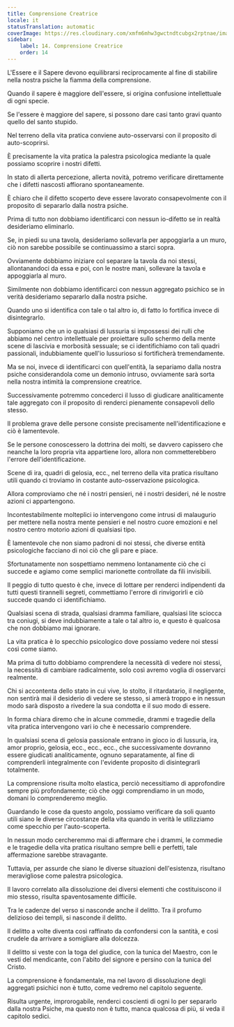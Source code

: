 ```yaml
---
title: Comprensione Creatrice
locale: it
statusTranslation: automatic
coverImage: https://res.cloudinary.com/xmfm6mhw3gwctndtcubgx2rptnae/image/upload/v1741354419/small_cover_la_gran_rebelion_28716e29d2.webp
sidebar:
    label: 14. Comprensione Creatrice
    order: 14
---
```

L'Essere e il Sapere devono equilibrarsi reciprocamente al fine di stabilire nella nostra psiche la fiamma della comprensione.

Quando il sapere è maggiore dell'essere, si origina confusione intellettuale di ogni specie.

Se l'essere è maggiore del sapere, si possono dare casi tanto gravi quanto quello del santo stupido.

Nel terreno della vita pratica conviene auto-osservarsi con il proposito di auto-scoprirsi.

È precisamente la vita pratica la palestra psicologica mediante la quale possiamo scoprire i nostri difetti.

In stato di allerta percezione, allerta novità, potremo verificare direttamente che i difetti nascosti affiorano spontaneamente.

È chiaro che il difetto scoperto deve essere lavorato consapevolmente con il proposito di separarlo dalla nostra psiche.

Prima di tutto non dobbiamo identificarci con nessun io-difetto se in realtà desideriamo eliminarlo.

Se, in piedi su una tavola, desideriamo sollevarla per appoggiarla a un muro, ciò non sarebbe possibile se continuassimo a starci sopra.

Ovviamente dobbiamo iniziare col separare la tavola da noi stessi, allontanandoci da essa e poi, con le nostre mani, sollevare la tavola e appoggiarla al muro.

Similmente non dobbiamo identificarci con nessun aggregato psichico se in verità desideriamo separarlo dalla nostra psiche.

Quando uno si identifica con tale o tal altro io, di fatto lo fortifica invece di disintegrarlo.

Supponiamo che un io qualsiasi di lussuria si impossessi dei rulli che abbiamo nel centro intellettuale per proiettare sullo schermo della mente scene di lascivia e morbosità sessuale; se ci identifichiamo con tali quadri passionali, indubbiamente quell'io lussurioso si fortificherà tremendamente.

Ma se noi, invece di identificarci con quell'entità, la separiamo dalla nostra psiche considerandola come un demonio intruso, ovviamente sarà sorta nella nostra intimità la comprensione creatrice.

Successivamente potremmo concederci il lusso di giudicare analiticamente tale aggregato con il proposito di renderci pienamente consapevoli dello stesso.

Il problema grave delle persone consiste precisamente nell'identificazione e ciò è lamentevole.

Se le persone conoscessero la dottrina dei molti, se davvero capissero che neanche la loro propria vita appartiene loro, allora non commetterebbero l'errore dell'identificazione.

Scene di ira, quadri di gelosia, ecc., nel terreno della vita pratica risultano utili quando ci troviamo in costante auto-osservazione psicologica.

Allora comproviamo che né i nostri pensieri, né i nostri desideri, né le nostre azioni ci appartengono.

Incontestabilmente molteplici io intervengono come intrusi di malaugurio per mettere nella nostra mente pensieri e nel nostro cuore emozioni e nel nostro centro motorio azioni di qualsiasi tipo.

È lamentevole che non siamo padroni di noi stessi, che diverse entità psicologiche facciano di noi ciò che gli pare e piace.

Sfortunatamente non sospettiamo nemmeno lontanamente ciò che ci succede e agiamo come semplici marionette controllate da fili invisibili.

Il peggio di tutto questo è che, invece di lottare per renderci indipendenti da tutti questi tirannelli segreti, commettiamo l'errore di rinvigorirli e ciò succede quando ci identifichiamo.

Qualsiasi scena di strada, qualsiasi dramma familiare, qualsiasi lite sciocca tra coniugi, si deve indubbiamente a tale o tal altro io, e questo è qualcosa che non dobbiamo mai ignorare.

La vita pratica è lo specchio psicologico dove possiamo vedere noi stessi così come siamo.

Ma prima di tutto dobbiamo comprendere la necessità di vedere noi stessi, la necessità di cambiare radicalmente, solo così avremo voglia di osservarci realmente.

Chi si accontenta dello stato in cui vive, lo stolto, il ritardatario, il negligente, non sentirà mai il desiderio di vedere se stesso, si amerà troppo e in nessun modo sarà disposto a rivedere la sua condotta e il suo modo di essere.

In forma chiara diremo che in alcune commedie, drammi e tragedie della vita pratica intervengono vari io che è necessario comprendere.

In qualsiasi scena di gelosia passionale entrano in gioco io di lussuria, ira, amor proprio, gelosia, ecc., ecc., ecc., che successivamente dovranno essere giudicati analiticamente, ognuno separatamente, al fine di comprenderli integralmente con l'evidente proposito di disintegrarli totalmente.

La comprensione risulta molto elastica, perciò necessitiamo di approfondire sempre più profondamente; ciò che oggi comprendiamo in un modo, domani lo comprenderemo meglio.

Guardando le cose da questo angolo, possiamo verificare da soli quanto utili siano le diverse circostanze della vita quando in verità le utilizziamo come specchio per l'auto-scoperta.

In nessun modo cercheremmo mai di affermare che i drammi, le commedie e le tragedie della vita pratica risultano sempre belli e perfetti, tale affermazione sarebbe stravagante.

Tuttavia, per assurde che siano le diverse situazioni dell'esistenza, risultano meravigliose come palestra psicologica.

Il lavoro correlato alla dissoluzione dei diversi elementi che costituiscono il mio stesso, risulta spaventosamente difficile.

Tra le cadenze del verso si nasconde anche il delitto. Tra il profumo delizioso dei templi, si nasconde il delitto.

Il delitto a volte diventa così raffinato da confondersi con la santità, e così crudele da arrivare a somigliare alla dolcezza.

Il delitto si veste con la toga del giudice, con la tunica del Maestro, con le vesti del mendicante, con l'abito del signore e persino con la tunica del Cristo.

La comprensione è fondamentale, ma nel lavoro di dissoluzione degli aggregati psichici non è tutto, come vedremo nel capitolo seguente.

Risulta urgente, improrogabile, renderci coscienti di ogni Io per separarlo dalla nostra Psiche, ma questo non è tutto, manca qualcosa di più, si veda il capitolo sedici.

